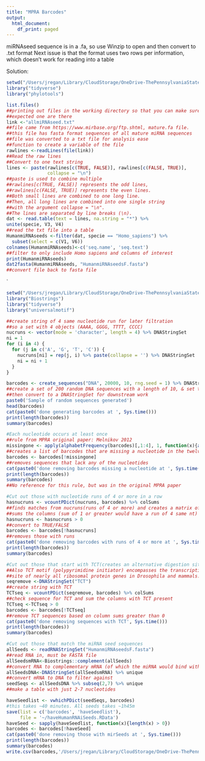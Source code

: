```yaml
---
title: "MPRA Barcodes"
output:
  html_document:
    df_print: paged
---
```


miRNAseed sequence is in a .fa, so use Winzip to open and then convert to .txt format Next issue is that the format uses two rows per information, which doesn't work for reading into a table

Solution:

```r
setwd("/Users/jregan/Library/CloudStorage/OneDrive-ThePennsylvaniaStateUniversity/2022 Carrel Liu Lab/JRegan_SharedFiles/2022 Barcode")
library("tidyverse")
library("phylotools")

list.files()
##printing out files in the working directory so that you can make sure the 
##expected one are there
link <-"allmiRNAseed.txt"
##file came from https://www.mirbase.org/ftp.shtml, mature.fa file.
##this file has fasta format sequences of all mature miRNA sequences
##file was converted to a txt file for analysis ease
##function to create a variable of the file
rawlines <-readLines(file(link))
##Read the raw lines
##Convert to one text string
lines <- paste(rawlines[c(TRUE, FALSE)], rawlines[c(FALSE, TRUE)], 
               collapse = "\n")
##paste is used to combine multiple 
##rawlines[c(TRUE, FALSE)] represents the odd lines, 
##rawlines[c(FALSE, TRUE)] represents the even lines.
##Both small lines are combined to one long line. 
##Then, all long lines are combined into one single string 
##with the argument collapse = "\n". 
##The lines are separated by line breaks (\n).
dat <- read.table(text = lines, na.string = "*") %>%
unite(specie, V3, V4) 
##read the txt file into a table
HumanmiRNAseeds <-filter(dat, specie == "Homo_sapiens") %>%
  subset(select = c(V1, V6))
colnames(HumanmiRNAseeds)<-c('seq.name', 'seq.text')
##filter to only include Homo sapiens and columns of interest
print(HumanmiRNAseeds)
dat2fasta(HumanmiRNAseeds, "HumanmiRNAseedsF.fasta")
##convert file back to fasta file
```

`

```r
setwd("/Users/jregan/Library/CloudStorage/OneDrive-ThePennsylvaniaStateUniversity/2022 Carrel Liu Lab/JRegan_SharedFiles/2022 Barcode")      
library("Biostrings")
library("tidyverse")
library("universalmotif")

##create string of 4 same nucleotide run for later filtration
##so a set with 4 objects (AAAA, GGGG, TTTT, CCCC)
nucruns <- vector(mode = 'character', length = 4) %>% DNAStringSet
ni = 1
for (i in 4) {
  for (j in c('A', 'G', 'T', 'C')) {
    nucruns[ni] = rep(j, i) %>% paste(collapse = '') %>% DNAStringSet
    ni = ni + 1
  }
}

barcodes <- create_sequences("DNA", 20000, 10, rng.seed = 1) %>% DNAStringSet 
##create a set of 200 random DNA sequences with a length of 10, & set the seed
##then convert to a DNAStringSet for downstream work
paste0('Sample of random sequences generated')
head(barcodes)
cat(paste0('done generating barcodes at ', Sys.time()))
print(length(barcodes))
summary(barcodes)

#Each nucleotide occurs at least once
##rule from MPRA original paper: Melnikov 2012
missingone <- apply(alphabetFrequency(barcodes)[,1:4], 1, function(x){any(x == 0)})
##creates a list of barcodes that are missing a nucleotide in the twelvemer file
barcodes <- barcodes[!missingone]
##removes sequences that lack any of the nucleotides
cat(paste0('done removing barcodes missing a nucleotide at ', Sys.time()))
print(length(barcodes))
summary(barcodes)
##No reference for this rule, but was in the original MPRA paper

#Cut out those with nucleotide runs of 4 or more in a row
hasnucruns <- vcountPDict(nucruns, barcodes) %>% colSums
##finds matches from nucruns(runs of 4 or more) and creates a matrix of their location
##sums the columns (sum of 1 or greater would have a run of 4 same nt)
hasnucruns <- hasnucruns > 0
##convert to TRUE/FALSE
barcodes <- barcodes[!hasnucruns]
##removes those with runs
cat(paste0('done removing barcodes with runs of 4 or more at ', Sys.time()))
print(length(barcodes))
summary(barcodes)

#Cut out those that start with TCT(creates an alternative digestion site for XbaI) 
##Also TCT motif (polypyrimidine initiator) encompasses the transcription start 
##site of nearly all ribosomal protein genes in Drosophila and mammals.
seqremove <-DNAStringSet("TCT")
##create string with TCT
TCTseq <- vcountPDict(seqremove, barcodes) %>% colSums
##check sequence for TCT and sum the columns with TCT present
TCTseq <-TCTseq > 0
barcodes <- barcodes[!TCTseq]
##remove TCT sequences based on column sums greater than 0
cat(paste0('done removing sequences with TCT', Sys.time()))
print(length(barcodes))
summary(barcodes)

#Cut out those that match the miRNA seed sequences
allSeeds <- readRNAStringSet("HumanmiRNAseedsF.fasta") 
##read RNA in, must be FASTA file
allSeedsmRNA<-Biostrings::complement(allSeeds)
##convert RNA to complementary mRNA (of which the miRNA would bind with)
allSeedsDNA<-DNAStringSet(allSeedsmRNA) %>% unique
##convert mRNA to DNA to filter against
seedSeqs <- allSeedsDNA %>% subseq(2,7) %>% unique
##make a table with just 2-7 nucleotides

haveSeedlist <- vwhichPDict(seedSeqs, barcodes) 
#this takes ~40 minutes. All seeds takes ~1h45m
save(list = c('barcodes', 'haveSeedlist'), 
     file = '~/haveHumanRNAiSeeds.RData')
haveSeed <- sapply(haveSeedlist, function(x){length(x) > 0})
barcodes <- barcodes[!haveSeed]
cat(paste0('done removing those with mirSeeds at ', Sys.time()))
print(length(barcodes))
summary(barcodes)
write.csv(barcodes,'/Users/jregan/Library/CloudStorage/OneDrive-ThePennsylvaniaStateUniversity/2022 Carrel Liu Lab/JRegan_SharedFiles/2022 Barcode/inertTwelveMers.csv')
```
